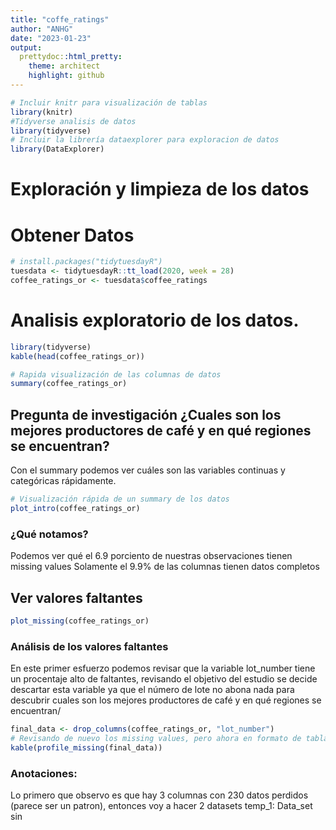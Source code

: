 ```yaml
---
title: "coffe_ratings"
author: "ANHG"
date: "2023-01-23"
output:
  prettydoc::html_pretty:
    theme: architect
    highlight: github
---
```

```r
# Incluir knitr para visualización de tablas
library(knitr)
#Tidyverse analisis de datos
library(tidyverse)
# Incluir la librería dataexplorer para exploracion de datos
library(DataExplorer)

```

# Exploración y limpieza de los datos

# Obtener Datos
```r
# install.packages("tidytuesdayR") 
tuesdata <- tidytuesdayR::tt_load(2020, week = 28)
coffee_ratings_or <- tuesdata$coffee_ratings

```


# Analisis exploratorio de los datos.

```r
library(tidyverse)
kable(head(coffee_ratings_or))
```
```r
# Rapida visualización de las columnas de datos
summary(coffee_ratings_or)
```
## Pregunta de investigación ¿Cuales son los mejores productores de café y en qué regiones se encuentran?

Con el summary podemos ver cuáles son las variables continuas y categóricas rápidamente.


```r
# Visualización rápida de un summary de los datos
plot_intro(coffee_ratings_or)
```
### ¿Qué notamos?
Podemos ver qué el 6.9 porciento de nuestras observaciones tienen missing values
Solamente el 9.9% de las columnas tienen datos completos

## Ver valores faltantes
```r
plot_missing(coffee_ratings_or)
```

### Análisis de los valores faltantes

En este primer esfuerzo podemos revisar que la variable lot_number tiene un procentaje alto de faltantes, revisando el objetivo del estudio se decide descartar esta variable ya que el número de lote no abona nada para descubrir cuales son los mejores productores de café y en qué regiones se encuentran/

```r
final_data <- drop_columns(coffee_ratings_or, "lot_number")
# Revisando de nuevo los missing values, pero ahora en formato de tabla obtenemos:
kable(profile_missing(final_data))
```

### Anotaciones: 
Lo primero que observo es que hay 3 columnas con 230 datos perdidos (parece ser un patron), entonces voy a hacer 2 datasets
temp_1: Data_set sin 














































